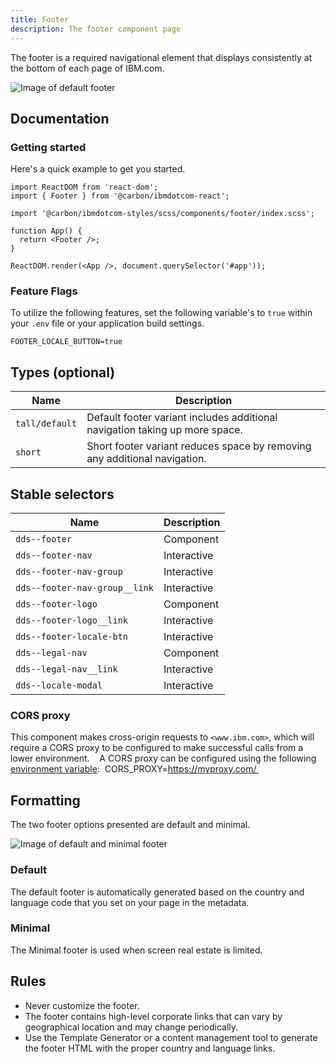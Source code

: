 ```yaml
---
title: Footer
description: The footer component page
---
```


<PageDescription>

The footer is a required navigational element that displays consistently at the bottom of each page of IBM.com.  

</PageDescription>

![Image of default footer](../../images/component/footer/Footer_Intro.jpg)

## Documentation

### Getting started

Here's a quick example to get you started.

```import React from 'react';
import ReactDOM from 'react-dom';
import { Footer } from '@carbon/ibmdotcom-react';

import '@carbon/ibmdotcom-styles/scss/components/footer/index.scss';

function App() {
  return <Footer />;
}

ReactDOM.render(<App />, document.querySelector('#app'));
```

### Feature Flags

To utilize the following features, set the following variable's to `true` within your `.env` file or your application build settings.

```FOOTER_LOCALE_BUTTON=true```

## Types (optional)

| Name          | Description      
| ------------- | ----------- 
| `tall/default`| Default footer variant includes additional navigation taking up more space.
| `short`       | Short footer variant reduces space by removing any additional navigation. 


## Stable selectors

| Name                           | Description      
| ------------------------------ | ----------- 
| `dds--footer`                  | Component
| `dds--footer-nav`              | Interactive 
| `dds--footer-nav-group`        | Interactive
| `dds--footer-nav-group__link`  | Interactive 
| `dds--footer-logo`             | Component 
| `dds--footer-logo__link`       | Interactive
| `dds--footer-locale-btn`       | Interactive
| `dds--legal-nav`               | Component 
| `dds--legal-nav__link`         | Interactive
| `dds--locale-modal`            | Interactive

### CORS proxy 
This component makes cross-origin requests to `<www.ibm.com>`, which will require a CORS proxy to be configured to make successful calls from a lower environment. 
 
A CORS proxy can be configured using the following [environment variable](https://github.com/carbon-design-system/ibm-dotcom-library/blob/master/packages/react/docs/environment-variables.md): 
CORS_PROXY=https://myproxy.com/ 

## Formatting
The two footer options presented are default and minimal. 

![Image of default and minimal footer](../../images/component/footer/Footer_Formatting_Footertypes.jpg)

### Default
The default footer is automatically generated based on the country and language code that you set on your page in the metadata. 

### Minimal
The Minimal footer is used when screen real estate is limited. 

## Rules
* Never customize the footer. 
* The footer contains high-level corporate links that can vary by geographical location and may change periodically. 
* Use the Template Generator or a content management tool to generate the footer HTML with the proper country and language links. 
